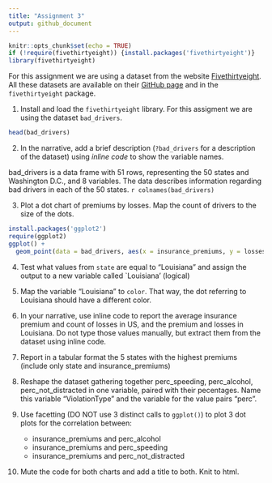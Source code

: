 ```yaml
---
title: "Assignment 3"
output: github_document
---
```


```r
knitr::opts_chunk$set(echo = TRUE)
if (!require(fivethirtyeight)) {install.packages('fivethirtyeight')}
library(fivethirtyeight)
```

For this assignment we are using a dataset from the website [Fivethirtyeight](http://fivethirtyeight.com/). All these datasets are available on their [GitHub page](https://github.com/fivethirtyeight/data/) and in the `fivethirtyeight` package.

1. Install and load the `fivethirtyeight` library. For this assigment we are using the dataset `bad_drivers`.
```r
head(bad_drivers)
```


2. In the narrative, add a brief description (`?bad_drivers` for a description of the dataset) using *inline code* to show the variable names.

bad_drivers is a data frame with 51 rows, representing the 50 states and Washington D.C., and 8 variables. The data describes information regarding bad drivers in each of the 50 states. 
`r colnames(bad_drivers)`


3. Plot a dot chart of premiums by losses. Map the count of drivers to the size of the dots.
```r
install.packages('ggplot2')
require(ggplot2)
ggplot() +
  geom_point(data = bad_drivers, aes(x = insurance_premiums, y = losses))
```


4. Test what values from `state` are equal to "Louisiana" and assign the output to a new variable called `Louisiana' (logical)

5. Map the variable "Louisiana" to `color`. That way, the dot referring to Louisiana should have a different color.

6. In your narrative, use inline code to report the average insurance premium and count of losses in US, and the premium and losses in Louisiana. Do not type those values manually, but extract them from the dataset using inline code.

7. Report in a tabular format the 5 states with the highest premiums (include only state and insurance_premiums)

8. Reshape the dataset gathering together perc_speeding, perc_alcohol, perc_not_distracted in one variable, paired with their pecentages. Name this variable "ViolationType" and the variable for the value pairs "perc".

9. Use facetting (DO NOT use 3 distinct calls to `ggplot()`) to plot 3 dot plots for the correlation between:

   - insurance_premiums and perc_alcohol
   - insurance_premiums and perc_speeding
   - insurance_premiums and perc_not_distracted
   
   
10. Mute the code for both charts and add a title to both. Knit to html.
   
   



